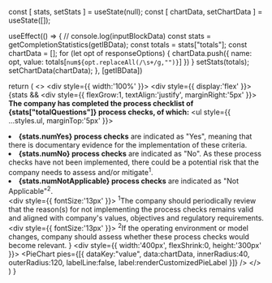 
  const [ stats, setStats ] = useState(null);
  const [ chartData, setChartData ] = useState([]);

  useEffect(() => {
    // console.log(inputBlockData)
    const stats = getCompletionStatistics(getIBData);
    const totals = stats["totals"];
    const chartData = [];
    for (let opt of responseOptions) {
      chartData.push({
        name: opt,
        value: totals[`num${opt.replaceAll(/\s+/g,"")}`]
      })
    }
    setStats(totals);
    setChartData(chartData);
  }, [getIBData])

  return (
    <>
      <div style={{ width:'100%' }}>
        <div style={{ display:'flex' }}>
          {stats && <div style={{ flexGrow:1, textAlign:'justify', marginRight:'5px' }}>
            <b>The company has completed the process checklist of {stats["totalQuestions"]} process checks, of which:</b>
            <ul style={{ ...styles.ul, marginTop:'5px' }}>
              <li><b>{stats.numYes} process checks</b> are indicated as "Yes", meaning that there is documentary evidence for the implementation of these criteria.</li>
              <li><b>{stats.numNo} process checks</b> are indicated as "No". As these process checks have not been implemented, there could be a potential risk that the company needs to assess and/or mitigate<sup>1</sup>.</li>
              <li><b>{stats.numNotApplicable} process checks</b> are indicated as "Not Applicable"<sup>2</sup>.</li>
            </ul>
            <div style={{ fontSize:'13px' }}>
              <sup>1</sup>The company should periodically review that the reason(s) for not implementing the process checks remains valid and aligned with company's values, objectives and regulatory requirements.
            </div>
            <div style={{ fontSize:'13px' }}>
              <sup>2</sup>If the operating environment or model changes, company should assess whether these process checks would become relevant.
            </div>
          </div>}
          <div style={{ width:'400px', flexShrink:0, height:'300px' }}>
            <PieChart
              pies={[{
                dataKey:"value",
                data:chartData,
                innerRadius:40,
                outerRadius:120,
                labelLine:false,
                label:renderCustomizedPieLabel
              }]}
            />
          </div>
        </div>
      </div>
    </>
  )
}

<div style={{ width:props.width, fontSize:'15px' }}>
  <MySummary getIBData={props.getIBData} />
</div>